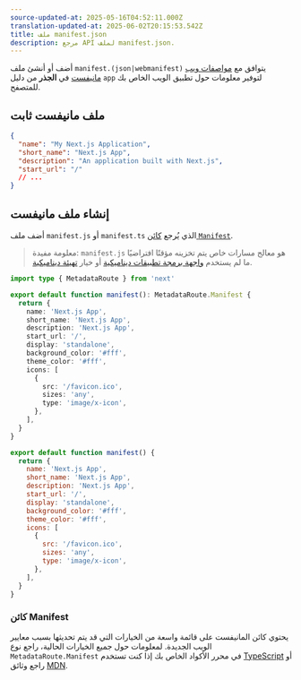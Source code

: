 ```yaml
---
source-updated-at: 2025-05-16T04:52:11.000Z
translation-updated-at: 2025-06-02T20:15:53.542Z
title: ملف manifest.json
description: مرجع API لملف manifest.json.
---
```


أضف أو أنشئ ملف `manifest.(json|webmanifest)` يتوافق مع [مواصفات ويب مانيفست](https://developer.mozilla.org/docs/Web/Manifest) في **الجذر** من دليل `app` لتوفير معلومات حول تطبيق الويب الخاص بك للمتصفح.

## ملف مانيفست ثابت

```json filename="app/manifest.json | app/manifest.webmanifest"
{
  "name": "My Next.js Application",
  "short_name": "Next.js App",
  "description": "An application built with Next.js",
  "start_url": "/"
  // ...
}
```

## إنشاء ملف مانيفست

أضف ملف `manifest.js` أو `manifest.ts` الذي يُرجع [كائن `Manifest`](#manifest-object).

> معلومة مفيدة: `manifest.js` هو معالج مسارات خاص يتم تخزينه مؤقتًا افتراضيًا ما لم يستخدم [واجهة برمجة تطبيقات ديناميكية](/docs/app/deep-dive/caching#dynamic-apis) أو خيار [تهيئة ديناميكية](/docs/app/deep-dive/caching#segment-config-options).

```ts filename="app/manifest.ts" switcher
import type { MetadataRoute } from 'next'

export default function manifest(): MetadataRoute.Manifest {
  return {
    name: 'Next.js App',
    short_name: 'Next.js App',
    description: 'Next.js App',
    start_url: '/',
    display: 'standalone',
    background_color: '#fff',
    theme_color: '#fff',
    icons: [
      {
        src: '/favicon.ico',
        sizes: 'any',
        type: 'image/x-icon',
      },
    ],
  }
}
```

```js filename="app/manifest.js" switcher
export default function manifest() {
  return {
    name: 'Next.js App',
    short_name: 'Next.js App',
    description: 'Next.js App',
    start_url: '/',
    display: 'standalone',
    background_color: '#fff',
    theme_color: '#fff',
    icons: [
      {
        src: '/favicon.ico',
        sizes: 'any',
        type: 'image/x-icon',
      },
    ],
  }
}
```

### كائن Manifest

يحتوي كائن المانيفست على قائمة واسعة من الخيارات التي قد يتم تحديثها بسبب معايير الويب الجديدة. لمعلومات حول جميع الخيارات الحالية، راجع نوع `MetadataRoute.Manifest` في محرر الأكواد الخاص بك إذا كنت تستخدم [TypeScript](https://nextjs.org/docs/app/api-reference/config/typescript#ide-plugin) أو راجع وثائق [MDN](https://developer.mozilla.org/docs/Web/Manifest).